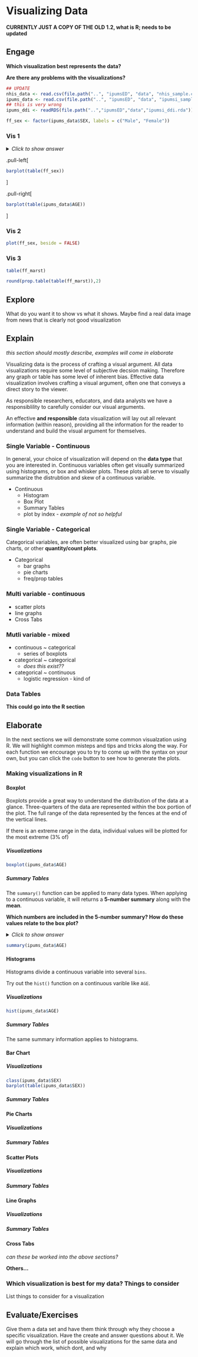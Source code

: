 # Visualizing Data

**CURRENTLY JUST A COPY OF THE OLD 1.2, what is R; needs to be updated **

## Engage {.tabset}




**Which visualization best represents the data?** 


**Are there any problems with the visualizations?**








```r

## UPDATE
nhis_data <- read.csv(file.path("..", "ipumsED", "data", "nhis_sample.csv"))
ipums_data <- read.csv(file.path("..", "ipumsED", "data", "ipumsi_sample.csv"))
## this is very wrong
ipums_ddi <- readRDS(file.path("..","ipumsED","data","ipumsi_ddi.rda"))

ff_sex <- factor(ipums_data$SEX, labels = c("Male", "Female"))
```


### Vis 1



<details>
 <summary> *Click to show answer* </summary> <br> 
  <p> 
  
  > 
  > Barplots tend to be good choices to represent categorical data. They categories can be visualized side-by-side or stacked.
  >
    
  </p>
</details>



.pull-left[
```r


barplot(table(ff_sex))


```
]



.pull-right[


```r

barplot(table(ipums_data$AGE))

```


]



### Vis 2


```r


plot(ff_sex, beside = FALSE)

```


### Vis 3


```r


table(ff_marst)

round(prop.table(table(ff_marst)),2)
```


## Explore

What do you want it to show vs what it shows. Maybe find a real data image from news that is clearly not good visualization

## Explain


*this section should mostly describe, examples will come in elaborate*




Visualizing data is the process of crafting a visual argument. All data visualizations require some level of subjective decsion making. Therefore any graph or table has some level of inherent bias. Effective data visualization involves crafting a visual argument, often one that conveys a direct story to the viewer. 

As responsible researchers, educators, and data analysts we have a responsiblility to carefully consider our visual arguments.



An effective **and responsible** data visualization will lay out all relevant information (within reason), providing all the information for the reader to understand and build the visual argument for themselves.






### Single Variable - Continuous




In general, your choice of visualization will depend on the **data type** that you are interested in. Continuous variables often get visually summarized using histograms, or box and whisker plots. These plots all serve to visually summarize the distrubtion and skew of a continuous variable. 


* Continuous
    + Histogram
    + Box Plot
    + Summary Tables
    + plot by index - *example of not so helpful*
    
    
    
### Single Variable - Categorical


Categorical variables, are often better visualized using bar graphs, pie charts, or other **quantity/count plots**. 


* Categorical
    + bar graphs
    + pie charts
    + freq/prop tables
    
    
    

### Multi variable - continuous

 * scatter plots
 * line graphs
 * Cross Tabs
 
### Mutli variable - mixed


* continuous ~ categorical
    + series of boxplots

* categorical ~ categorical
    + *does this exist??*
 
* categorical ~ continuous
    + logistic regression - kind of
 
 
### Data Tables


**This could go into the R section**




## Elaborate




In the next sections we will demonstrate some common visualzation using R. We will highlight common misteps and tips and tricks along the way. For each function we encourage you to try to come up with the syntax on your own, but you can click the `code` button to see how to generate the plots.




### Making visualizations in R {.tabset}

#### Boxplot

Boxplots provide a great way to understand the distribution of the data at a glance. Three-quarters of the data are represented within the box portion of the plot. The full range of the data represented by the fences at the end of the vertical lines. 

If there is an extreme range in the data, individual values will be plotted for the most extreme (3% of)




##### Visualizations


```r

boxplot(ipums_data$AGE)

```

##### Summary Tables


The `summary()` function can be applied to many data types. When applying to a continuous variable, it will returns a **5-number summary** along with the **mean**.




**Which numbers are included in the 5-number summary? How do these values relate to the box plot?**

<details>
  <summary> *Click to show answer* </summary> <br> 
  <p> 
  
  >
  > The 5-number summary describes a dataset by providing the minimum, maximum, and median values. In a addition, the lower and upper quartiles are returned.
  >
  >
  > These 5 numbers represent key points on the boxplot. The extent of whiskers (minimum and maximum), the extent of the box (lower quartile and upper quartile), and the median.
  >
  
  
  </p>
</details>

```r

summary(ipums_data$AGE)
```


#### Histograms




Histograms divide a continuous variable into several `bins`. 




Try out the `hist()` function on a continuous varible like `AGE`.


##### Visualizations

```r

hist(ipums_data$AGE)

```


##### Summary Tables



The same summary information applies to histograms.


#### Bar Chart


##### Visualizations

```r
class(ipums_data$SEX)
barplot(table(ipums_data$SEX))

```


##### Summary Tables



#### Pie Charts


##### Visualizations


##### Summary Tables




#### Scatter Plots


##### Visualizations


##### Summary Tables



#### Line Graphs


##### Visualizations


##### Summary Tables




#### Cross Tabs

*can these be worked into the above sections?*

**Others...**


### Which visualization is best for my data? Things to consider

List things to consider for a visualization



## Evaluate/Exercises

Give them a data set and have them think through why they choose a specific visualization. Have the create and answer questions about it.
We will go through the list of possible visualizations for the same data and explain which work, which dont, and why

